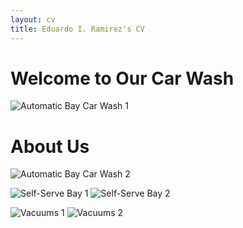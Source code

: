 ```yaml
---
layout: cv
title: Eduardo I. Ramirez's CV
---
```


# Welcome to Our Car Wash

<img src="Images/automatic-bay1.jpg" alt="Automatic Bay Car Wash 1">

# About Us


<img src="Images/automatic-bay2.jpg" alt="Automatic Bay Car Wash 2">


<img src="Images/self-serve1.jpg" alt="Self-Serve Bay 1">
<img src="Images/self-serve2.jpg" alt="Self-Serve Bay 2">


<img src="Images/vacuums1.jpg" alt="Vacuums 1">
<img src="Images/vacuums2.jpg" alt="Vacuums 2">